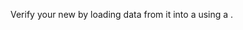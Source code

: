 
Verify your new <TechnicalTag tag="datasource" text="Data Source" /> by loading data from it into a <TechnicalTag tag="validator" text="Validator" /> using a <TechnicalTag tag="batch_request" text="Batch Request" />.

```python name="docs/docusaurus/docs/snippets/aws_redshift_deployment_patterns.py add_suite_and_get_validator"
```
